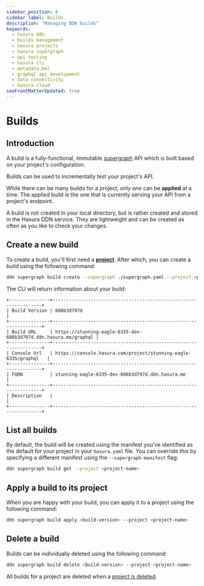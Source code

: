```yaml
---
sidebar_position: 6
sidebar_label: Builds
description: "Managing DDN builds"
keywords:
  - hasura ddn
  - builds management
  - hasura projects
  - hasura supergraph
  - api testing
  - hasura cli
  - metadata.hml
  - graphql api development
  - data connectivity
  - hasura cloud
seoFrontMatterUpdated: true
---
```


# Builds

## Introduction

A build is a fully-functional, immutable [supergraph](/basics/core-concepts.mdx#supergraph) API which is built based on
your project's configuration.

Builds can be used to incrementally test your project's API.

While there can be many builds for a project, only one can be **applied** at a time. The applied build is the one that
is currently serving your API from a project's endpoint.

A build is not created in your local directory, but is rather created and stored in the Hasura DDN service. They are
lightweight and can be created as often as you like to check your changes.

## Create a new build

To create a build, you'll first need a [**project**](/project-configuration/projects.mdx). After which, you can create a build using the
following command:

```bash
ddn supergraph build create --supergraph ./supergraph.yaml --project <project-name>
```

The CLI will return information about your build:

```text
+---------------+------------------------------------------------------------------+
| Build Version | 606b3d797d                                                       |
+---------------+------------------------------------------------------------------+
| Build URL     | https://stunning-eagle-6335-dev-606b3d797d.ddn.hasura.me/graphql |
+---------------+------------------------------------------------------------------+
| Console Url   | https://console.hasura.com/project/stunning-eagle-6335/graphql   |
+---------------+------------------------------------------------------------------+
| FQDN          | stunning-eagle-6335-dev-606b3d797d.ddn.hasura.me                 |
+---------------+------------------------------------------------------------------+
| Description   |                                                                  |
+---------------+------------------------------------------------------------------+
```

## List all builds

By default, the build will be created using the manifest you've identified as the default for your project in your
`hasura.yaml` file. You can override this by specifying a different manifest using the `--supergraph-manifest` flag:

```bash
ddn supergraph build get --project <project-name>
```

## Apply a build to its project

When you are happy with your build, you can apply it to a project using the following command:

```bash
ddn supergraph build apply <build-version> --project <project-name>
```

## Delete a build

Builds can be individually deleted using the following command:

```bash
ddn supergraph build delete <build-version> --project <project-name>
```

All builds for a project are deleted when a [project is deleted](/project-configuration/projects.mdx#delete).
